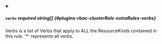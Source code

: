 
<details className="config-field" data-expandable="false" open>
<summary>

##### `verbs` <span className="config-field-required" data-required="false">required</span> <span className="config-field-type">string[]</span> <span className="config-field-default"></span> <span className="config-field-enum"></span> {#plugins-rbac-clusterRole-extraRules-verbs}

Verbs is a list of Verbs that apply to ALL the ResourceKinds contained in this rule. '*' represents all verbs.

</summary>



</details>
